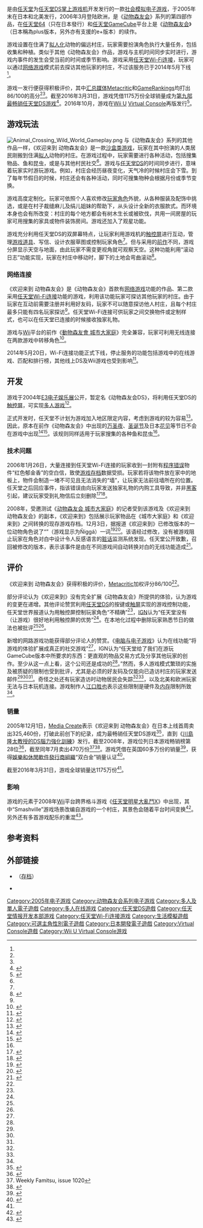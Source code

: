 {{NoteTA
|G1=Games
|G2=IT
|T=zh-cn:欢迎来到 动物森友会; zh-tw:歡迎光臨 動物森友會;
|1=zh-cn:欢迎来到 动物森友会; zh-tw:歡迎光臨 動物森友會;
|2=zh-cn:欢迎来到; zh-tw:歡迎光臨;
}}

{{Infobox video game
| title = 欢迎来到 动物森友会
| english = Animal Crossing: Wild World
| japanese = おいでよ どうぶつの森
| image = Animal Crossing Wild World Game Cover.jpg
| developer = [[任天堂情報開發本部|任天堂情報開發本部第二小組]]
| publisher = [[任天堂|任天堂]]
| director = [[野上恒|野上恒]]
| producer = [[手塚卓志|手塚卓志]]<br>[[江口胜也|江口胜也]]
| artist = 高桥幸治
| writer = 高木一幸<br>细坂有沙<br>川端敏宏
| composer = [[户高一生|户高一生]]<br>{{lj|早崎明日香|早崎あすか}}
| series = [[動物森友會系列|動物森友會系列]]
| platforms = [[任天堂DS|任天堂DS]]
| released = {{vgrelease|JP|2005年11月23日|NA|2005年12月5日|AUS|2005年12月8日|EU|2006年3月31日}}
| modes = [[单人电子游戏|单人]]、[[多人电子游戏|多人]]
}}

{{vgname|欢迎来到 动物森友会|ja=おいでよ どうぶつの森|en=Animal Crossing: Wild World|cn=欢迎来到 动物森友会|tw=歡迎光臨！動物森友會|aka=歡迎光臨！動物之森、動物之森 野生世界}}是由[[任天堂|任天堂]]为[[任天堂DS|任天堂DS]][[掌上游戏机|掌上游戏机]]开发发行的一款[[社会模拟游戏|社会模拟]][[电子游戏|电子游戏]]，于2005年末在日本和北美发行，2006年3月登陆欧洲，是《[[动物森友会系列|动物森友会]]》系列的第四部作品，在[[任天堂64|任天堂64]]（只在日本發行）和[[任天堂GameCube|任天堂GameCube]]平台上是《[[动物森友会_(游戏)|动物森友会]]》（日本稱為plus版本，另外亦有支援{{link-ja|E讀卡機|カードe}}的e+版本）的续作。

游戏设置在住满了[[拟人论|拟人化]]动物的偏远村庄，玩家需要扮演角色执行大量任务，包括收集和种植。类似于其他《动物森友会》作品，游戏与主机时间同步实时进行，游戏内事件的发生会受当前的时间或季节影响。游戏采用[[任天堂Wi-Fi连接|任天堂Wi-Fi连接]]，玩家可以通过[[网络游戏|网络游戏]]模式前去探访其他玩家的村庄，不过该服务已于2014年5月下线<ref name="wi-fi shutdown"/>。

游戏一发行便获得积极评价，其中[[汇总媒体|汇总媒体]][[Metacritic|Metacritic]]和[[GameRankings|GameRankings]]均打出86/100的高分<ref name="gamerankings"/><ref name="metacritic"/>。截至2016年3月31日，游戏凭借1175万份全球销量成为[[畅销任天堂DS游戏列表|第九部最畅销任天堂DS游戏]]<ref name="mar16">{{cite web|url=https://www.nintendo.co.jp/ir/en/sales/software/ds.html|title=Top Selling Software Sales Units - Nintendo DS Software|publisher=Nintendo|date=2016-03-31|archiveurl=https://web.archive.org/web/20160427092514/https://www.nintendo.co.jp/ir/en/sales/software/ds.html|archivedate=2016-04-27|accessdate=2016-04-27}}</ref>。2016年10月，游戏在[[Wii_U|Wii U]] [[Virtual_Console|Virtual Console]]再版发行<ref>{{cite web|url=http://www.nintendolife.com/news/2016/10/kirby_canvas_curse_and_animal_crossing_wild_world_hit_the_wii_u_vc_this_week|title=Kirby Canvas Curse and Animal Crossing: Wild World Hit the Wii U VC This Week|publisher=Nintendo Life|date=2016-10-13|accessdate=2019-01-29|archive-url=https://web.archive.org/web/20180201213952/http://www.nintendolife.com/news/2016/10/kirby_canvas_curse_and_animal_crossing_wild_world_hit_the_wii_u_vc_this_week|archive-date=2018-02-01|dead-url=no}}</ref>。

==游戏玩法==
{{main|動物森友會系列#玩法}}
[[File:Animal_Crossing_Wild_World_Gameplay.png|thumb]]
与《动物森友会》系列的其他作品一样，《欢迎来到 动物森友会》是一款[[沙盒类游戏|沙盒类游戏]]，玩家在其中扮演的人类居民刚搬到住满[[拟人论|拟人]]动物的村庄。在游戏过程中，玩家需要进行各种活动，包括搜集物品、鱼和昆虫，或是与其他村民社交<ref name ="gamespy review"/>。游戏与[[任天堂DS|任天堂DS]]的时间同步进行，意味着玩家实时游玩游戏。例如，村庄会经历昼夜变化，天气冷的时候村庄会下雪。到了每年节假日的时候，村庄还会有各种活动，同时可搜集物种会根据月份或季节变换。

游戏高度定制化。玩家可依照个人喜欢修改[[玩家角色|玩家角色]]外貌，从各种服装及配饰中挑选，或是在村子裁缝麻儿及绢儿姐妹的帮助下，从头设计全新的衣服款式。而环境本身也会有所改变：村庄的每个地方都会有树木生长或被砍伐，共用一间房屋的玩家可用搜集的家具或物件装饰房间。游戏还加入了观星功能。

游戏充分利用任天堂DS的双屏幕特点，让玩家利用游戏机的[[触控屏|触控屏]]进行互动，管理[[游戏道具|游戏道具]]、写信、设计衣服草图或控制玩家角色<ref name ="gamespot review"/>。但与采用{{tsl|en|top-down perspective|俯视视角}}的[[动物森友会_(游戏)|前作]]不同，游戏分屏显示天空与地面，由此玩家不需变更视角就可观察天空。这种功能利用“滚动日志”功能实现，玩家在村庄中移动时，脚下的土地会弯曲滚动<ref name="ign interview">{{cite web|url=http://ds.ign.com/articles/617/617577p1.html|title=E3 2005: Animal Crossing DS Interview|date=2005-05-19|accessdate=2011-04-30|publisher=IGN|archiveurl=https://web.archive.org/web/20110514082924/http://ds.ign.com/articles/617/617577p1.html|archivedate=2011-05-14|dead-url=no}}</ref>。

===网络连接===
《欢迎来到 动物森友会》是《动物森友会》首款有[[网络游戏|网络游戏]]功能的作品、第二款采用[[任天堂Wi-Fi连接|任天堂Wi-Fi连接]]功能的游戏，利用该功能玩家可探访其他玩家的村庄。由于玩家在互动前需要注册并利用好友码，玩家不可以随意探访他人村庄，且每个村庄最多只能有四名玩家探访<ref name="IGN review"/>。任天堂Wi-Fi连接可供玩家之间交换物件或定制样式，也可以在任天堂已连接的时候接收独家礼物。

游戏与[[Wii|Wii]]平台的前作《[[動物森友會_城市大家庭|動物森友會 城市大家庭]]》完全兼容，玩家可利用无线连接在两款游戏中转移角色<ref>{{cite web|url=http://wii.ign.com/articles/930/930689p3.html|title=Animal Crossing: City Folk review|last=Harris|first=Craig|publisher=IGN|date=2008-11-16|accessdate=2019-01-29|archive-url=https://web.archive.org/web/20120817003321/http://wii.ign.com/articles/930/930689p3.html|archive-date=2012-08-17|dead-url=no}}</ref>。

2014年5月20日，Wi-Fi连接功能正式下线，停止服务的功能包括游戏中的在线游戏、匹配和排行榜，其他线上DS及Wii游戏也受到影响<ref name="wi-fi shutdown">{{cite web|url=https://www.nintendo.com/whatsnew/detail/vywpom6cbie6fjw8niy7bvzorgburhzw|title=Nintendo Wi-Fi Connection service for Nintendo DS and Wii has ended|publisher=Nintendo|date=2014-05-20|accessdate=2019-01-29|archive-url=https://web.archive.org/web/20190119041342/https://www.nintendo.com/whatsnew/detail/vyWpoM6CBIe6FjW8NIY7bvzOrgBURhzw|archive-date=2019-01-19|dead-url=no}}</ref>。

==开发==
游戏于2004年[[E3电子娱乐展|E3电子娱乐展]]公开，暂定名《动物森友会DS》，将利用任天堂DS的[[触控屏|触控屏]]，可实现[[多人电子游戏|多人游戏]]<ref name="e3 2004">{{cite web|url=http://ds.ign.com/articles/513/513231p1.html|title=E3 2004: Animal Crossing Goes DS|last=Harris|first=Craig|date=2004-05-11|publisher=IGN|access-date=2011-05-01|archive-url=https://web.archive.org/web/20070825140446/http://ds.ign.com/articles/513/513231p1.html|archive-date=2007-08-25|dead-url=no}}</ref>。

正式开发时，任天堂不计划为游戏加入地区限定内容，考虑到游戏的{{le|游戏本地化|Game localization|本地化}}较为容易<ref name="wired">{{cite web|url=https://www.wired.com/gamelife/2006/04/interview_the_w/|title=Interview: The Wild World of Katsuya Eguchi|date=2006-04-07|accessdate=2019-01-29|publisher=Wired|archive-url=https://web.archive.org/web/20121107065801/http://www.wired.com/gamelife/2006/04/interview_the_w/|archive-date=2012-11-07|dead-url=no}}</ref>。因此，原本在前作《动物森友会》中出现的[[万圣夜|万圣夜]]、[[圣诞节|圣诞节]]及日本[[花见|花见]]等节日不会在游戏中出现<ref>{{cite web|url=http://www.animalxing.com/events.php|title=Animal Crossing (GCN) Event Guide|accessdate=2011-04-30|archive-url=https://web.archive.org/web/20110703104210/http://www.animalxing.com/events.php|archive-date=2011-07-03|dead-url=yes}}</ref><ref name="gdc2006">{{cite web|url=http://ds.ign.com/articles/698/698426p1.html|title=GDC 06: Chat with Eguchi|date=2006-03-24|accessdate=2019-01-29|publisher=IGN|archive-date=2010-12-11|archive-url=https://web.archive.org/web/20101211073333/http://ds.ign.com/articles/698/698426p1.html|dead-url=no}}</ref>。该规则同样适用于玩家搜集的各种鱼和昆虫<ref name="wired"/>。

===技术问题===
2006年1月26日，大量连接到任天堂Wi-Fi连接的玩家收到一封附有[[程序错误|程序错误]]物件“红色郁金香”的空白信，致使[[游戏存档|游戏存档]]数据受损。玩家若将该物件放在家中的地板上，物件会制造一堵不可见且无法消失的“墙”，让玩家无法前往墙所在的位置。任天堂之后回应事件，指该错误由向玩家发送独家礼物的内购工具导致，并非[[黑客_(计算机安全)|黑客]]引起，建议玩家受到礼物信后立刻删除<ref>{{cite web|url=http://www.joystiq.com/2006/01/27/beware-nintendos-red-tulips/|publisher=Joystiq|title=Beware Nintendo's Red Tulips|last=Ransom-Wiley|first=James|date=2006-01-27|access-date=2011-04-30|archive-url=https://web.archive.org/web/20121019124918/http://www.joystiq.com/2006/01/27/beware-nintendos-red-tulips/|archive-date=2012-10-19|dead-url=yes}}</ref><ref>{{cite web|url=http://www.n-sider.com/contentview.php?contentid=2148|publisher=N-sider|date=2006-01-30|title=Wild World "tulip glitch" Nintendo's fault|access-date=2011-04-30|archive-url=https://web.archive.org/web/20121003152604/http://www.n-sider.com/contentview.php?contentid=2148|archive-date=2012-10-03|dead-url=no}}</ref>。

2008年，受邀测试《[[动物森友会_城市大家庭|动物森友会 城市大家庭]]》的记者受到该游戏及《欢迎来到 动物森友会》的副本，《欢迎来到》包括展示玩家物品在《城市大家庭》和《欢迎来到》之间转换的现存游戏存档。12月3日，据报道《欢迎来到》已修改版本的一位动物角色说了“{{le|黑鬼|Nigga}}”（游戏显示为Ñiggá）一词<ref name="mtv slur">{{cite web|url=http://multiplayerblog.mtv.com/2008/12/03/nintendo-plays-a-game-for-me-includes-slur/|title=Nintendo Plays A Game For Me, Includes Slur|last=Totilo|first=Stephen|date=2008-12-03|publisher=MTV|work=Multiplayer Blog|access-date=2011-04-30|archive-url=https://web.archive.org/web/20110718235623/http://multiplayerblog.mtv.com/2008/12/03/nintendo-plays-a-game-for-me-includes-slur/|archive-date=2011-07-18|dead-url=no}}</ref><ref>{{cite web|url=http://kotaku.com/#!5101425/nintendo-sends-game-to-journos-with-racial-epithet-surprise|title=Nintendo Sends Game to Journos With Racial Epithet Surprise|last=Crecente|first=Brian|publisher=Kotaku|date=2008-12-03|access-date=2011-04-30|archive-url=https://web.archive.org/web/20101106085901/http://kotaku.com/#!5101425/nintendo-sends-game-to-journos-with-racial-epithet-surprise|archive-date=2010-11-06|dead-url=no}}</ref>。该{{le|种族贬称|ethnic slur}}语经过修改，没有被游戏阻止玩家在角色对白中设计令人反感语言的[[脏话|脏话]]监测系统发现。任天堂公开致歉，召回被修改的版本，表示该事件是由在不同游戏间自动转换对白的无线功能造成<ref name="slur apology">{{cite web|url=http://www.gamepolitics.com/2008/12/04/nintendo-addresses-racial-slur-shipped-animal-crossing-review-kits|title=Nintendo Addresses Racial Slur Shipped with Animal Crossing Review Kits|date=2008-12-04|accessdate=2019-01-29|publisher=GamePolitics.com|archive-url=https://web.archive.org/web/20110103154246/http://www.gamepolitics.com/2008/12/04/nintendo-addresses-racial-slur-shipped-animal-crossing-review-kits|archive-date=2011-01-03|dead-url=no}}</ref>。

==评价==
{{Video game reviews
| GR = 86%<ref name="gamerankings">{{cite web|url=https://www.gamerankings.com/ds/920786-animal-crossing-wild-world/index.html|title=Animal Crossing: Wild World for DS|website=GameRankings|publisher=CBS Interactive|accessdate=2017-12-23|archive-url=https://web.archive.org/web/20180126233418/http://www.gamerankings.com/ds/920786-animal-crossing-wild-world/index.html|archive-date=2018-01-26|dead-url=no}}</ref>
| MC = 86/100<ref name="metacritic">{{cite web|url=https://www.metacritic.com/game/ds/animal-crossing-wild-world|title=Animal Crossing: Wild World for DS Reviews|website=Metacritic|publisher=CBS Interactive|accessdate=2011-04-30|archive-url=https://web.archive.org/web/20110830191851/http://www.metacritic.com/game/ds/animal-crossing-wild-world|archive-date=2011-08-30|dead-url=no}}</ref>
| 1UP = A<ref name="1UP">{{cite web|title=Animal Crossing: Wild World review|url=http://www.1up.com/reviews/animal-crossing-ds|date=2005-12-06|accessdate=2011-05-01|publisher=1UP.com|last=Sanders|first=Kathleen|archive-url=https://web.archive.org/web/20120629035712/http://www.1up.com/reviews/animal-crossing-ds|archive-date=2012-06-29|dead-url=no}}</ref>
|CVG = 9.0/10<ref name="cvg review">{{cite web|url=http://www.computerandvideogames.com/136692/reviews/animal-crossing-wild-world-review/|publisher=Computer and Video Games|date=2006-04-04|accessdate=2011-04-30|title=Animal Crossing: Wild World review|last=Wales|first=Matt|archive-url=https://web.archive.org/web/20121103031401/http://www.computerandvideogames.com/136692/reviews/animal-crossing-wild-world-review/|archive-date=2012-11-03|dead-url=no}}</ref>
| EGM = 7.8/10<ref name="metacritic"/>
| EuroG = 8/10<ref name="eurogamer">{{cite web|url=http://www.eurogamer.net/articles/r_animalcrossing_ds|publisher=Eurogamer|date=2005-12-23|title=Animal Crossing: Wild World Review|access-date=2011-06-20|archive-url=https://web.archive.org/web/20110818175919/http://www.eurogamer.net/articles/r_animalcrossing_ds|archive-date=2011-08-18|dead-url=no}}</ref>
| Fam = 37/40<ref name="famitsu">{{cite web|url=http://www.vooks.net/story-383-New-Famitsu-Scores-and-AC-Wild-World-Preorder-Madness.html |publisher=Vooks.net|title=New Famitsu Scores and AC: Wild World Preorder Madness|last=Vuckovic|first=Daniel|date=2005-11-16 |accessdate=2011-04-30|dead-url=yes|archiveurl=https://web.archive.org/web/20110929194306/http://www.vooks.net/story-383-New-Famitsu-Scores-and-AC-Wild-World-Preorder-Madness.html|archivedate=2011-09-29}}</ref>
| GamePro = {{Rating|3.5|5}}<ref name="gamepro review">{{cite web|url=http://www.gamepro.com/article/reviews/50333/animal-crossing-wild-world/|title=Animal Crossing:Wild World review|date=2005-12-05|accessdate=2011-04-30|publisher=GamePro|archiveurl=https://web.archive.org/web/20100907011010/http://www.gamepro.com/article/reviews/50333/animal-crossing-wild-world/|archivedate=2010-09-07}}</ref>
| GSpot = 8.4/10<ref name="gamespot review">{{cite web|title=Animal Crossing: Wild World review|url=http://www.gamespot.com/ds/rpg/animalcrossingds/review.html|date=2008-12-06|last=Navarro|first=Alex|accessdate=2011-04-30|publisher=GameSpot|archive-url=https://web.archive.org/web/20120208223921/http://www.gamespot.com/animal-crossing-wild-world/reviews/animal-crossing-wild-world-review-6140849/|archive-date=2012-02-08|dead-url=no}}</ref>
| GSpy = {{Rating|4.5|5}}<ref name="gamespy review">{{cite web|title=Animal Crossing: Wild World review|url=http://ds.gamespy.com/nintendo-ds/animal-crossing-ds/674227p1.html|publisher=GameSpy|last=Theobald|first=Phil|date=2005-12-07|accessdate=2011-04-30|archive-url=https://web.archive.org/web/20110711072325/http://ds.gamespy.com/nintendo-ds/animal-crossing-ds/674227p1.html|archive-date=2011-07-11|dead-url=no}}</ref>
| IGN = 8.8/10<ref name="IGN review">{{cite web|url=http://ds.ign.com/articles/673/673671p1.html|title=Animal Crossing: Wild World review|last=Harris|first=Craig|publisher=IGN|date=2005-12-05|accessdate=2011-04-30|archive-url=https://web.archive.org/web/20120204135629/http://ds.ign.com/articles/673/673671p1.html|archive-date=2012-02-04|dead-url=no}}</ref>
| NP = 9.5/10<ref name="metacritic"/>
|NWR = 9.5/10<ref name="NWR review">{{cite web|url=http://www.nintendoworldreport.com/review/4471|publisher=Nintendo World Report|date=2005-12-21|accessdate=2011-04-30|first=Daniel|last=Bloodworth|title=Animal Crossing: Wild World review|archive-url=https://web.archive.org/web/20120929223629/http://www.nintendoworldreport.com/review/4471|archive-date=2012-09-29|dead-url=no}}</ref>
| award1Pub = [[IGN|IGN]]
| award1 = 编辑选择奖<ref name="IGN award">{{cite web|url=http://ds.ign.com/index/choice.html|title=IGN Editors' Choice Games|accessdate=2007-03-12|publisher=IGN|archiveurl=https://web.archive.org/web/20070314032951/http://ds.ign.com/index/choice.html |archivedate=2007-03-14|dead-url=yes}}</ref>
| award2Pub = [[IGN|IGN]]
| award2 = 最佳DS网络游戏（2005）<ref name="ign2005">{{cite web|url=http://bestof.ign.com/2005/ds/13.html|title=IGN.com presents The Best of 2005|accessdate=2007-03-12|publisher=IGN|archiveurl=https://web.archive.org/web/20070409120141/http://bestof.ign.com/2005/ds/13.html|archivedate=2007-04-09|dead-url=no}}</ref>
| award3Pub = 父母选择奖
| award3 = 2006年最佳电子游戏<ref name="Parents Choice">{{cite web|url=http://www.parents-choice.org/product.cfm?product_id=19774|title=Spring 2006 Video Games: Animal Crossing: Wild World|accessdate=2011-04-30|publisher=Parents' Choice|archive-url=https://web.archive.org/web/20120930103207/http://www.parents-choice.org/product.cfm?product_id=19774|archive-date=2012-09-30|dead-url=no}}</ref>
}}

《欢迎来到 动物森友会》获得积极的评价，[[Metacritic|Metacritic]]加权评分86/100<ref name="metacritic"/>。

部分评论认为《欢迎来到》没有完全扩展《动物森友会》所提供的体验，认为游戏的变更在递增。其他评论赞赏利用[[任天堂DS|任天堂DS]]的按键或[[触屏|触屏]]实现的游戏控制功能，任天堂世界报道认为用触控屏控制玩家角色“不精确”<ref name="NWR review"/>，[[IGN|IGN]]认为“任天堂没有（让游戏）很好地利用触控屏的优势”<ref name="IGN review"/>。在本地化过程中删除玩家熟悉节日的做法也被批评<ref name ="gamespy review"/><ref name="NWR review"/>。

新增的网路游戏功能获得部分评论人的赞赏。《[[电脑与电子游戏|电脑与电子游戏]]》认为在线功能“将游戏的体验扩展成真正的社交游戏”<ref name="cvg review"/>，IGN认为“任天堂给了我们在游玩GameCube版本中所要求的东西：更直观的物品交易方式及分享其他玩家的创作。至少从这一点上看，这个公司还是成功的<ref name="IGN review"/>。”然而，多人游戏模式繁琐的实施及被质疑的限制也受到批评，尤其是必须的好友码及仅能向已造访村庄的玩家发送邮件<ref name ="gamespy review"/><ref name ="gamespot review"/><ref name="IGN review"/>。奇怪之处还有玩家造访时动物居民会失踪<ref name ="gamespot review"/><ref name="IGN review"/>，以及北美和欧洲玩家无法与日本玩机连接。游戏制作人[[江口胜也|江口胜也]]表示这些限制是硬件及[[内存|内存]]限制所致<ref name ="gdc2006"/>。

===销量===
2005年12月1日，[[Media_Create|Media Create]]表示《欢迎来到 动物森友会》在日本上线首周卖出325,460份，打破{{le|Jump明星超級大亂鬥|Jump Super Stars}}此前创下的纪录，成为最畅销任天堂DS游戏<ref>{{cite web|url=http://www.gamesarefun.com/news.php?newsid=5853|title=News - Japan: Weekly software sales for 11/21 - 11/27|publisher=GamesAreFun|date=2005-12-01|accessdate=2011-04-30|last=Freund|first=Josh |archiveurl=https://web.archive.org/web/20110612141052/http://www.gamesarefun.com/news.php?newsid=5853|archivedate=2011-06-12|dead-url=yes}}</ref>，直到《[[川島隆太教授的DS腦力強化訓練|川島隆太教授的DS腦力強化訓練]]》发行。截至2008年，游戏位列日本游戏畅销榜第28位<ref name="famitsu2008">{{cite web|title=JAPANESE 2008 MARKET REPORT|url=http://www.mcvuk.com/interviews/403/JAPANESE-2008-MARKET-REPORT|publisher=MCV|accessdate=2009-01-09| archiveurl=https://web.archive.org/web/20090122135649/http://www.mcvuk.com/interviews/403/JAPANESE-2008-MARKET-REPORT|archivedate=2009-01-22|dead-url=no}}</ref>，截至同年7月卖出470万份<ref>Weekly Famitsu, issue 1020</ref><ref>{{cite web|url=http://www.japan-gamecharts.com/ds.php|title=Nintendo DS Japanese Ranking |publisher=Japan Game Charts |date=2008-07-30|accessdate=2008-08-03|dead-url=yes|archiveurl=https://web.archive.org/web/20080808100144/http://www.japan-gamecharts.com/ds.php|archivedate=2008-08-08}}</ref>。游戏凭借在英国60多万份的销量<ref name=gamasutrasales>{{cite web|archiveurl=https://web.archive.org/web/20170918063107/https://www.gamasutra.com/view/news/112220/ELSPA_Wii_Fit_Mario_Kart_Reach_Diamond_Status_In_UK.php|url=https://www.gamasutra.com/view/news/112220/ELSPA_Wii_Fit_Mario_Kart_Reach_Diamond_Status_In_UK.php|title=ELSPA: ''Wii Fit'', ''Mario Kart'' Reach Diamond Status In UK|author=Caoili, Eric|date=2008-11-26|work=Gamasutra|archivedate=2017-09-18|dead-url=yes}}</ref>，获得[[娛樂和休閒軟件發行商組織|娛樂和休閒軟件發行商組織]]“双白金”销量认证<ref name=dpelspa>{{cite web|archiveurl=https://web.archive.org/web/20090520070249/http://www.elspa.com/?i=3945|url=http://www.elspa.com:80/?i=3945|title=ELSPA Sales Awards: Double Platinum|work=Entertainment and Leisure Software Publishers Association|archivedate=2009-05-20|dead-url=yes}}</ref>。

截至2016年3月31日，游戏全球销量达1175万份<ref name=mar16/>。

===影响===
游戏的元素于2008年[[Wii|Wii]]平台跨界格斗游戏《[[任天堂明星大亂鬥X|任天堂明星大亂鬥X]]》中出现，其中“Smashville”游戏场景改编自游戏的一个村庄，其景色会随着平台时间变换<ref name="smash_stage">{{cite web|title=Smash Bros. DOJO!! Smashville|date=2007-07-13|publisher=Nintendo|url=http://www.smashbros.com/wii/en_us/stages/stage06.html|accessdate=2019-01-29|archive-url=https://web.archive.org/web/20131213074202/http://www.smashbros.com/wii/en_us/stages/stage06.html|archive-date=2013-12-13|dead-url=no}}</ref>。另外还有多首游戏配乐的重混<ref name="smash_music">{{cite web|title=Smash Bros. DOJO!! Full Song List with Secret Songs|date=2008-04-03|publisher=Nintendo|url=http://www.smashbros.com/wii/en_us/music/music24_list.html|accessdate=2019-01-29|archive-url=https://web.archive.org/web/20130808071026/http://www.smashbros.com/wii/en_us/music/music24_list.html|archive-date=2013-08-08|dead-url=no}}</ref>。

{{clear}}

==参考资料==
{{Reflist|2}}

==外部链接==
* {{Official website|url=http://register.nintendo.com/gamemini?gameid=cd055a64-9a87-421e-8a00-cf13feb0569a}}（[https://web.archive.org/web/*/http://www.nintendo.com/gamemini?gameid=cd055a64-9a87-421e-8a00-cf13feb0569a 存档]）
* {{moby game|id=/animal-crossing-wild-world}}

{{动物森友会系列}}
{{Portal bar|电子游戏|任天堂}}
{{DEFAULTSORT:Wild World, Animal Crossing}}
[[Category:2005年电子游戏|Category:2005年电子游戏]]
[[Category:动物森友会系列电子游戏|Category:动物森友会系列电子游戏]]
[[Category:多人及單人電子遊戲|Category:多人及單人電子遊戲]]
[[Category:多人在线游戏|Category:多人在线游戏]]
[[Category:任天堂DS遊戲|Category:任天堂DS遊戲]]
[[Category:任天堂情报开发本部游戏|Category:任天堂情报开发本部游戏]]
[[Category:任天堂Wi-Fi连接游戏|Category:任天堂Wi-Fi连接游戏]]
[[Category:生活模擬遊戲|Category:生活模擬遊戲]]
[[Category:可選主角性別電子遊戲|Category:可選主角性別電子遊戲]]
[[Category:日本開發電子遊戲|Category:日本開發電子遊戲]]
[[Category:Virtual_Console遊戲|Category:Virtual Console遊戲]]
[[Category:Wii_U_Virtual_Console游戏|Category:Wii U Virtual Console游戏]]